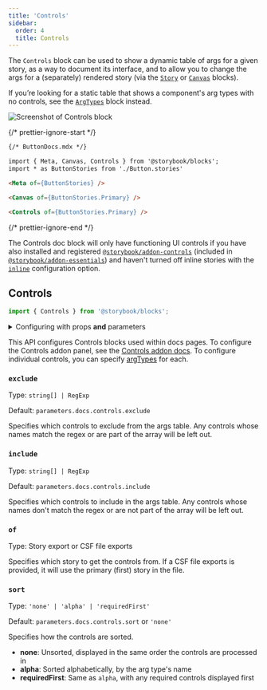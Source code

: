 ```yaml
---
title: 'Controls'
sidebar:
  order: 4
  title: Controls
---
```


<YouTubeCallout id="uAA1JvLcl-w" title="Avoid Documentation Nightmares with Storybook's Controls Doc Block" params="start=240" />

The `Controls` block can be used to show a dynamic table of args for a given story, as a way to document its interface, and to allow you to change the args for a (separately) rendered story (via the [`Story`](./doc-block-story.mdx) or [`Canvas`](./doc-block-canvas.mdx) blocks).

<Callout variant="info" icon="💡">

  If you’re looking for a static table that shows a component's arg types with no controls, see the [`ArgTypes`](./doc-block-argtypes.mdx) block instead.

</Callout>

![Screenshot of Controls block](../../_assets/api/doc-block-controls.png)

{/* prettier-ignore-start */}

```md
{/* ButtonDocs.mdx */}

import { Meta, Canvas, Controls } from '@storybook/blocks';
import * as ButtonStories from './Button.stories'

<Meta of={ButtonStories} />

<Canvas of={ButtonStories.Primary} />

<Controls of={ButtonStories.Primary} />
```

{/* prettier-ignore-end */}

<Callout variant="warning">

  The Controls doc block will only have functioning UI controls if you have also installed and registered [`@storybook/addon-controls`](../../essentials/controls.mdx) (included in [`@storybook/addon-essentials`](../../essentials/index.mdx)) and haven't turned off inline stories with the [`inline`](./doc-block-story.mdx#inline) configuration option.

</Callout>

## Controls

```js
import { Controls } from '@storybook/blocks';
```

<details>
  <summary>Configuring with props <strong>and</strong> parameters</summary>

  ℹ️ Like most blocks, the `Controls` block is configured with props in MDX. Many of those props derive their default value from a corresponding [parameter](../../writing-stories/parameters.mdx) in the block's namespace, `parameters.docs.controls`.

  The following `exclude` configurations are equivalent:

  {/* prettier-ignore-start */}

  <CodeSnippets path="api-doc-block-controls-parameter.md" />

  {/* prettier-ignore-end */}

  {/* prettier-ignore-start */}

  ```md
  {/* ButtonDocs.mdx */}

  <Controls of={ButtonStories} exclude={['style']} />
  ```

  {/* prettier-ignore-end */}

  The example above applied the parameter at the [component](../../writing-stories/parameters.mdx#component-parameters) (or meta) level, but it could also be applied at the [project](../../writing-stories/parameters.mdx#global-parameters) or [story](../../writing-stories/parameters.mdx#story-parameters) level.
</details>

<Callout variant="info" icon="💡">

  This API configures Controls blocks used within docs pages. To configure the Controls addon panel, see the [Controls addon docs](../../essentials/controls.mdx). To configure individual controls, you can specify [argTypes](../arg-types.mdx#control) for each.
  
</Callout>

### `exclude`

Type: `string[] | RegExp`

Default: `parameters.docs.controls.exclude`

Specifies which controls to exclude from the args table. Any controls whose names match the regex or are part of the array will be left out.

### `include`

Type: `string[] | RegExp`

Default: `parameters.docs.controls.include`

Specifies which controls to include in the args table. Any controls whose names don't match the regex or are not part of the array will be left out.

### `of`

Type: Story export or CSF file exports

Specifies which story to get the controls from. If a CSF file exports is provided, it will use the primary (first) story in the file.

### `sort`

Type: `'none' | 'alpha' | 'requiredFirst'`

Default: `parameters.docs.controls.sort` or `'none'`

Specifies how the controls are sorted.

* **none**: Unsorted, displayed in the same order the controls are processed in
* **alpha**: Sorted alphabetically, by the arg type's name
* **requiredFirst**: Same as `alpha`, with any required controls displayed first
